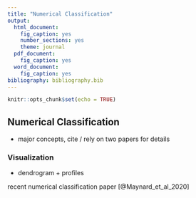 ```yaml
---
title: "Numerical Classification"
output:
  html_document:
    fig_caption: yes
    number_sections: yes
    theme: journal
  pdf_document:
    fig_caption: yes
  word_document:
    fig_caption: yes
bibliography: bibliography.bib
---
```


```r
knitr::opts_chunk$set(echo = TRUE)
```

## Numerical Classification


  * major concepts, cite / rely on two papers for details

### Visualization

  * dendrogram + profiles

recent numerical classification paper [@Maynard_et_al_2020]
